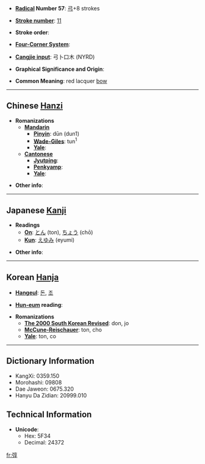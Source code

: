* '''[[Wiktionary:Chinese radical index| Radical]] Number 57''': [[Wiktionary:Chinese radical index 弓|弓]]+8 strokes

* '''[[Wiktionary:Chinese total strokes index|Stroke number]]''': [[Wiktionary:Chinese total strokes index 11|11]]

* '''Stroke order''': 

* '''[[Wiktionary:Chinese four corner index|Four-Corner System]]''': 

* '''[[Wiktionary:Chinese Cangjie index|Cangjie input]]''': 弓卜口木 (NYRD)

* '''Graphical Significance and Origin''': 

* '''Common Meaning''': red lacquer [[bow]]

----

== Chinese [[Hanzi]] ==

* '''Romanizations'''
** '''[[Mandarin]]'''
*** '''[[Pinyin]]''': dūn (dun1)
*** '''[[Wade-Giles]]''': tun<sup>1</sup>
*** '''[[Yale]]''': 
** '''[[Cantonese]]'''
*** '''[[Jyutping]]''':
*** '''[[Penkyamp]]''': 
*** '''[[Yale]]''': 

* '''Other info''': 

----

== Japanese [[Kanji]] ==

* '''Readings'''
** '''[[On]]''': [[とん]] (ton), [[ちょう]] (chō)
** '''[[Kun]]''': [[えゆみ]] (eyumi)

* '''Other info''':  

----

== Korean [[Hanja]] ==

* '''[[Hangeul]]''': [[돈]], [[조]]

* '''[[Hun-eum]] reading''': 

* '''Romanizations'''
** '''[[The 2000 South Korean Revised Romanization|The 2000 South Korean Revised]]''': don, jo
** '''[[McCune-Reischauer]]''': ton, cho
** '''[[Yale]]''': ton, co

----

== Dictionary Information ==

* KangXi: 0359.150
* Morohashi: 09808
* Dae Jaweon: 0675.320
* Hanyu Da Zidian: 20999.010

== Technical Information ==

* '''Unicode''':
** Hex: 5F34
** Decimal: 24372

[[fr:弴]]